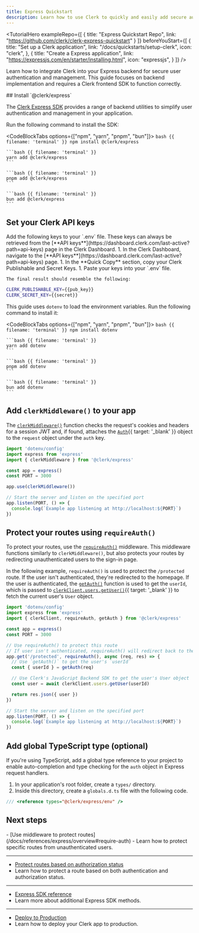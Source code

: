 ```yaml
---
title: Express Quickstart
description: Learn how to use Clerk to quickly and easily add secure authentication and user management to your Express server.
---
```


<TutorialHero
  exampleRepo={[
    {
      title: "Express Quickstart Repo",
      link: "https://github.com/clerk/clerk-express-quickstart"
    }
  ]}
  beforeYouStart={[
    {
      title: "Set up a Clerk application",
      link: "/docs/quickstarts/setup-clerk",
      icon: "clerk",
    },
    {
      title: "Create a Express application",
      link: "https://expressjs.com/en/starter/installing.html",
      icon: "expressjs",
    }
  ]}
/>

Learn how to integrate Clerk into your Express backend for secure user authentication and management. This guide focuses on backend implementation and requires a Clerk frontend SDK to function correctly.

<Steps>
  ## Install `@clerk/express`

  The [Clerk Express SDK](/docs/references/express/overview) provides a range of backend utilities to simplify user authentication and management in your application.

  Run the following command to install the SDK:

  <CodeBlockTabs options={["npm", "yarn", "pnpm", "bun"]}>
    ```bash {{ filename: 'terminal' }}
    npm install @clerk/express
    ```

    ```bash {{ filename: 'terminal' }}
    yarn add @clerk/express
    ```

    ```bash {{ filename: 'terminal' }}
    pnpm add @clerk/express
    ```

    ```bash {{ filename: 'terminal' }}
    bun add @clerk/express
    ```
  </CodeBlockTabs>

  ## Set your Clerk API keys

  <SignedIn>
    Add the following keys to your `.env` file. These keys can always be retrieved from the [**API keys**](https://dashboard.clerk.com/last-active?path=api-keys) page in the Clerk Dashboard.
  </SignedIn>

  <SignedOut>
    1. In the Clerk Dashboard, navigate to the [**API keys**](https://dashboard.clerk.com/last-active?path=api-keys) page.
    1. In the **Quick Copy** section, copy your Clerk Publishable and Secret Keys.
    1. Paste your keys into your `.env` file.

    The final result should resemble the following:
  </SignedOut>

  ```sh {{ filename: '.env' }}
  CLERK_PUBLISHABLE_KEY={{pub_key}}
  CLERK_SECRET_KEY={{secret}}
  ```

  This guide uses `dotenv` to load the environment variables. Run the following command to install it:

  <CodeBlockTabs options={["npm", "yarn", "pnpm", "bun"]}>
    ```bash {{ filename: 'terminal' }}
    npm install dotenv
    ```

    ```bash {{ filename: 'terminal' }}
    yarn add dotenv
    ```

    ```bash {{ filename: 'terminal' }}
    pnpm add dotenv
    ```

    ```bash {{ filename: 'terminal' }}
    bun add dotenv
    ```
  </CodeBlockTabs>

  ## Add `clerkMiddleware()` to your app

  The [`clerkMiddleware()`](/docs/references/express/overview#clerk-middleware) function checks the request's cookies and headers for a session JWT and, if found, attaches the [`Auth`](/docs/references/backend/types/auth-object#auth-object){{ target: '_blank' }} object to the `request` object under the `auth` key.

  ```ts {{ filename: 'index.ts', mark: [3, 8] }}
  import 'dotenv/config'
  import express from 'express'
  import { clerkMiddleware } from '@clerk/express'

  const app = express()
  const PORT = 3000

  app.use(clerkMiddleware())

  // Start the server and listen on the specified port
  app.listen(PORT, () => {
    console.log(`Example app listening at http://localhost:${PORT}`)
  })
  ```

  ## Protect your routes using `requireAuth()`

  To protect your routes, use the [`requireAuth()`](/docs/references/express/overview#require-auth) middleware. This middleware functions similarly to `clerkMiddleware()`, but also protects your routes by redirecting unauthenticated users to the sign-in page.

  In the following example, `requireAuth()` is used to protect the `/protected` route. If the user isn't authenticated, they're redirected to the homepage. If the user is authenticated, the [`getAuth()`](/docs/references/express/overview#get-auth) function is used to get the `userId`, which is passed to [`clerkClient.users.getUser()`](/docs/references/backend/user/get-user){{ target: '_blank' }} to fetch the current user's `User` object.

  ```ts {{ filename: 'index.ts' }}
  import 'dotenv/config'
  import express from 'express'
  import { clerkClient, requireAuth, getAuth } from '@clerk/express'

  const app = express()
  const PORT = 3000

  // Use requireAuth() to protect this route
  // If user isn't authenticated, requireAuth() will redirect back to the homepage
  app.get('/protected', requireAuth(), async (req, res) => {
    // Use `getAuth()` to get the user's `userId`
    const { userId } = getAuth(req)

    // Use Clerk's JavaScript Backend SDK to get the user's User object
    const user = await clerkClient.users.getUser(userId)

    return res.json({ user })
  })

  // Start the server and listen on the specified port
  app.listen(PORT, () => {
    console.log(`Example app listening at http://localhost:${PORT}`)
  })
  ```

  ## Add global TypeScript type (optional)

  If you're using TypeScript, add a global type reference to your project to enable auto-completion and type checking for the `auth` object in Express request handlers.

  1. In your application's root folder, create a `types/` directory.
  1. Inside this directory, create a `globals.d.ts` file with the following code.

  ```ts {{ filename: 'types/globals.d.ts' }}
  /// <reference types="@clerk/express/env" />
  ```
</Steps>

## Next steps

<Cards>
  - [Use middleware to protect routes](/docs/references/express/overview#require-auth)
  - Learn how to protect specific routes from unauthenticated users.

  ---

  - [Protect routes based on authorization status](/docs/references/express/overview#get-auth)
  - Learn how to protect a route based on both authentication and authorization status.

  ---

  - [Express SDK reference](/docs/references/express/overview)
  - Learn more about additional Express SDK methods.

  ---

  - [Deploy to Production](/docs/deployments/overview)
  - Learn how to deploy your Clerk app to production.
</Cards>
